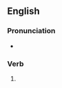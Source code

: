 ==English==

===Pronunciation===
* {{rhymes|æʃt|lang=en}}

===Verb===
{{head|en|verb form}}

# {{en-past of|hash}}